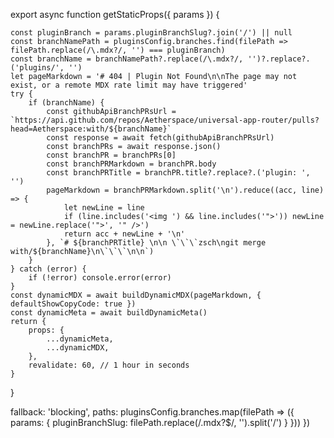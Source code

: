 
export async function getStaticProps({ params }) {
    
    const pluginBranch = params.pluginBranchSlug?.join('/') || null
    const branchNamePath = pluginsConfig.branches.find(filePath => filePath.replace(/\.mdx?/, '') === pluginBranch)
    const branchName = branchNamePath?.replace(/\.mdx?/, '')?.replace?.('plugins/', '')
    let pageMarkdown = '# 404 | Plugin Not Found\n\nThe page may not exist, or a remote MDX rate limit may have triggered'
    try {
        if (branchName) {
            const githubApiBranchPRsUrl = `https://api.github.com/repos/Aetherspace/universal-app-router/pulls?head=Aetherspace:with/${branchName}`
            const response = await fetch(githubApiBranchPRsUrl)
            const branchPRs = await response.json()
            const branchPR = branchPRs[0]
            const branchPRMarkdown = branchPR.body
            const branchPRTitle = branchPR.title?.replace?.('plugin: ', '')
            pageMarkdown = branchPRMarkdown.split('\n').reduce((acc, line) => {
                let newLine = line
                if (line.includes('<img ') && line.includes('">')) newLine = newLine.replace('">', '" />')
                return acc + newLine + '\n'
            }, `# ${branchPRTitle} \n\n \`\`\`zsch\ngit merge with/${branchName}\n\`\`\`\n\n`)
        }
    } catch (error) {
        if (!error) console.error(error)
    }
    const dynamicMDX = await buildDynamicMDX(pageMarkdown, { defaultShowCopyCode: true })
    const dynamicMeta = await buildDynamicMeta()
    return {
        props: {
            ...dynamicMeta,
            ...dynamicMDX,
        },
        revalidate: 60, // 1 hour in seconds
    }
}

  fallback: 'blocking',
  paths: pluginsConfig.branches.map(filePath => ({
    params: { pluginBranchSlug: filePath.replace(/\.mdx?$/, '').split('/') }
  }))
})

<RemoteContent />

